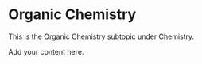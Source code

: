 # Organic Chemistry

This is the Organic Chemistry subtopic under Chemistry.

Add your content here.
